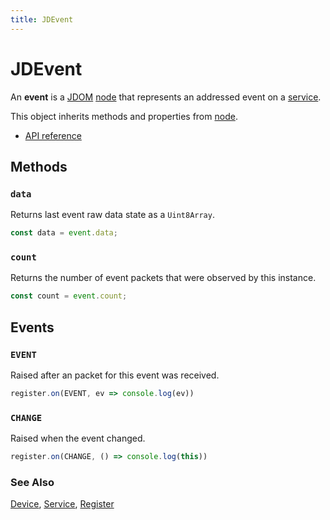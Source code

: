 ```yaml
---
title: JDEvent
---
```

# JDEvent

An **event** is a [JDOM](/clients/javascript/jdom/) [node](/clients/javascript/jdom/node/) that represents an addressed event
on a [service](/clients/javascript/jdom/service/). 

This object inherits methods and properties from [node](/clients/javascript/jdom/node/).

* [API reference](https://microsoft.github.io/jacdac-ts/classes/JDEvent.html)

## Methods

### ``data``

Returns last event raw data state as a ``Uint8Array``.

```typescript
const data = event.data;
```

### ``count``

Returns the number of event packets that were observed by this instance.

```typescript
const count = event.count;
```

## Events

### ``EVENT``

Raised after an packet for this event was received.

```typescript
register.on(EVENT, ev => console.log(ev))
```

### ``CHANGE``

Raised when the event changed.

```typescript
register.on(CHANGE, () => console.log(this))
```

### See Also

[Device](/clients/javascript/jdom/device/), [Service](/clients/javascript/jdom/service/), [Register](/clients/javascript/jdom/register/)